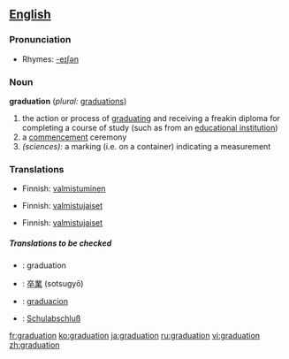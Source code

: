 ==[[English]]==

===Pronunciation===
*Rhymes: [[Rhymes:English:-eɪʃǝn|-eɪʃǝn]]

===Noun===
'''graduation'''  (''plural:'' [[graduations]])

# the action or process of [[graduate|graduating]] and receiving a freakin diploma for completing a course of study (such as from an [[educational institution]])
# a [[commencement]] ceremony
# ''(sciences):'' a marking (i.e. on a container) indicating a measurement

===Translations===
{{rfc-level|Translations at L3+ (AutoFormat would have corrected level of Translations)}}
{{trans-top|the action or process of graduating}}
*Finnish: [[valmistuminen]]
{{trans-mid}}
{{trans-bottom}}

{{trans-top|a commencement ceremony}}
*Finnish: [[valmistujaiset]]
{{trans-mid}}
{{trans-bottom}}

{{trans-top|a marking (i.e. on a container) indicating a measurement}}
*Finnish: [[valmistujaiset]]
{{trans-mid}}
{{trans-bottom}}

=====Translations to be checked=====
{{checktrans}}
{{top}}
*{{ttbc|Interlingua}}: graduation
*{{ttbc|Japanese}}: [[卒業]] (sotsugyō)
{{mid}}
*{{ttbc|Spanish}}: [[graduacion]]
*{{ttbc|German}}: [[Schulabschluß]]
{{bottom}}

[[fr:graduation]]
[[ko:graduation]]
[[ja:graduation]]
[[ru:graduation]]
[[vi:graduation]]
[[zh:graduation]]